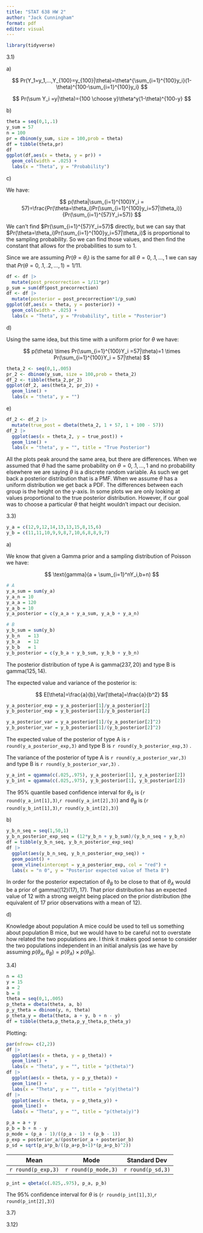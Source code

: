 ```yaml
---
title: "STAT 638 HW 2"
author: "Jack Cunningham"
format: pdf
editor: visual
---
```


```r
library(tidyverse)
```

3.1)

a\)

$$
Pr(Y_1=y_1,...,Y_{100}=y_{100}|\theta)=\theta^{\sum_{i=1}^{100}y_i}(1-\theta)^{100-\sum_{i=1}^{100}y_i}
$$

$$
Pr(\sum Y_i =y|\theta)={100 \choose y}\theta^y(1-\theta)^{100-y}
$$

b\)

```r
theta = seq(0,1,.1)
y_sum = 57
n = 100
pr = dbinom(y_sum, size = 100,prob = theta)
df = tibble(theta,pr)
df
ggplot(df,aes(x = theta, y = pr)) +
  geom_col(width = .025) +
  labs(x = "Theta", y = "Probability")
```

c\)

We have:

$$
p(\theta|\sum_{i=1}^{100}Y_i = 57)=\frac{Pr(\theta=\theta_i)Pr(\sum_{i=1}^{100}y_i=57|\theta_i)}{Pr(\sum_{i=1}^{57}Y_i=57)}
$$

We can't find $Pr(\sum_{i=1}^{57}Y_i=57)$ directly, but we can say that $Pr(\theta=\theta_i)Pr(\sum_{i=1}^{100}y_i=57|\theta_i)$ is proportional to the sampling probability. So we can find those values, and then find the constant that allows for the probabilities to sum to 1.

Since we are assuming $Pr(\theta=\theta_i)$ is the same for all $\theta=0,.1,...,1$ we can say that $Pr(\theta = 0,.1,.2,...,1)=1/11$.

```r
df <- df |> 
  mutate(post_precorrection = 1/11*pr)
p_sum = sum(df$post_precorrection)
df <- df |> 
  mutate(posterior = post_precorrection*1/p_sum)
ggplot(df,aes(x = theta, y = posterior)) +
  geom_col(width = .025) +
  labs(x = "Theta", y = "Probability", title = "Posterior")
```

d\)

Using the same idea, but this time with a uniform prior for $\theta$ we have:

$$
p(\theta) \times Pr(\sum_{i=1}^{100}Y_i =57|\theta)=1 \times Pr(\sum_{i=1}^{100}Y_i = 57|\theta)
$$

```r
theta_2 <- seq(0,1,.005)
pr_2 <- dbinom(y_sum, size = 100,prob = theta_2)
df_2 <- tibble(theta_2,pr_2)
ggplot(df_2, aes(theta_2, pr_2)) +
  geom_line() +
  labs(x = "theta", y = "")
```

e\)

```r
df_2 <- df_2 |> 
  mutate(true_post = dbeta(theta_2, 1 + 57, 1 + 100 - 57))
df_2 |> 
  ggplot(aes(x = theta_2, y = true_post)) +
  geom_line() +
  labs(x = "theta", y = "", title = "True Posterior")
```

All the plots peak around the same area, but there are differences. When we assumed that $\theta$ had the same probability on $\theta=0,.1,...,1$ and no probability elsewhere we are saying $\theta$ is a discrete random variable. As such we get back a posterior distribution that is a PMF. When we assume $\theta$ has a uniform distribution we get back a PDF. The differences between each group is the height on the y-axis. In some plots we are only looking at values proportional to the true posterior distribution. However, if our goal was to choose a particular $\theta$ that height wouldn't impact our decision.

3.3)

```r
y_a = c(12,9,12,14,13,13,15,8,15,6)
y_b = c(11,11,10,9,9,8,7,10,6,8,8,9,7)
```

a\)

We know that given a Gamma prior and a sampling distribution of Poisson we have:

$$
\text{gamma}(a + \sum_{i=1}^nY_i,b+n)
$$

```r
# A
y_a_sum = sum(y_a)
y_a_n = 10
y_a_a = 120
y_a_b = 10
y_a_posterior = c(y_a_a + y_a_sum, y_a_b + y_a_n)

# B
y_b_sum = sum(y_b)
y_b_n   = 13
y_b_a   = 12
y_b_b   = 1
y_b_posterior = c(y_b_a + y_b_sum, y_b_b + y_b_n)
```

The posterior distribution of type A is $\text{gamma}(237,20)$ and type B is $\text{gamma}(125,14)$.

The expected value and variance of the posterior is:

$$
E[\theta]=\frac{a}{b},Var[\theta]=\frac{a}{b^2}
$$

```r
y_a_posterior_exp = y_a_posterior[1]/y_a_posterior[2]
y_b_posterior_exp = y_b_posterior[1]/y_b_posterior[2]

y_a_posterior_var = y_a_posterior[1]/(y_a_posterior[2]^2)
y_b_posterior_var = y_b_posterior[1]/(y_b_posterior[2]^2)
```

The expected value of the posterior of type A is `r round(y_a_posterior_exp,3)` and type B is `r round(y_b_posterior_exp,3)` .

The variance of the posterior of type A is `r round(y_a_posterior_var,3)` and type B is `r round(y_b_posterior_var,3)` .

```r
y_a_int = qgamma(c(.025,.975), y_a_posterior[1], y_a_posterior[2])
y_b_int = qgamma(c(.025,.975), y_b_posterior[1], y_b_posterior[2])
```

The 95% quantile based confidence interval for $\theta_A$ is (`r round(y_a_int[1],3)`,`r round(y_a_int[2],3)`) and $\theta_B$ is (`r round(y_b_int[1],3)`,`r round(y_b_int[2],3)`)

b\)

```r
y_b_n_seq = seq(1,50,1)
y_b_n_posterior_exp_seq = (12*y_b_n + y_b_sum)/(y_b_n_seq + y_b_n)
df = tibble(y_b_n_seq, y_b_n_posterior_exp_seq)
df |> 
  ggplot(aes(y_b_n_seq, y_b_n_posterior_exp_seq)) +
  geom_point() +
  geom_vline(xintercept = y_a_posterior_exp, col = "red") +
  labs(x = "n 0", y = "Posterior expected value of Theta B")
```

In order for the posterior expectation of $\theta_B$ to be close to that of $\theta_A$ would be a prior of $\text{gamma}((12)(17),17)$. That prior distribution has an expected value of 12 with a strong weight being placed on the prior distribution (the equivalent of 17 prior observations with a mean of 12).

d\)

Knowledge about population A mice could be used to tell us something about population B mice, but we would have to be careful not to overstate how related the two populations are. I think it makes good sense to consider the two populations independent in an initial analysis (as we have by assuming $p(\theta_A,\theta_B)=p(\theta_A) \times p (\theta_B)$.

3.4)

```r
n = 43
y = 15
a = 2
b = 8
theta = seq(0,1,.005)
p_theta = dbeta(theta, a, b)
p_y_theta = dbinom(y, n, theta)
p_theta_y = dbeta(theta, a + y, b + n - y)
df = tibble(theta,p_theta,p_y_theta,p_theta_y)
```

Plotting:

```r
par(mfrow= c(2,2))
df |> 
  ggplot(aes(x = theta, y = p_theta)) +
  geom_line() +
  labs(x = "Theta", y = "", title = "p(theta)")
df |> 
  ggplot(aes(x = theta, y = p_y_theta)) +
  geom_line() +
  labs(x = "Theta", y = "", title = "p(y|theta)")
df |> 
  ggplot(aes(x = theta, y = p_theta_y)) +
  geom_line() +
  labs(x = "Theta", y = "", title = "p(theta|y)")
```

```r
p_a = a + y
p_b = b + n - y
p_mode = (p_a - 1)/((p_a - 1) + (p_b - 1))
p_exp = posterior_a/(posterior_a + posterior_b)
p_sd = sqrt(p_a*p_b/((p_a+p_b+1)*(p_a+p_b)^2))
```

| Mean                | Mode                 | Standard Dev      |
|---------------------|----------------------|-------------------|
| `r round(p_exp,3)`  | `r round(p_mode,3)`  | `r round(p_sd,3)` |

```r
p_int = qbeta(c(.025,.975), p_a, p_b)
```

The 95% confidence interval for $\theta$ is (`r round(p_int[1],3)`,`r round(p_int[2],3)`)

3.7)

3.12)
